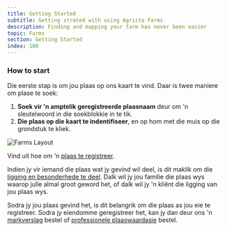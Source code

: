 ```yaml
---
title: Getting Started
subtitle: Getting strated with using Agrista Farms
description: Finding and mapping your farm has never been easier
topic: Farms
section: Getting Started
index: 100
---
```


### How to start

Die eerste stap is om jou plaas op ons kaart te vind. Daar is twee maniere om plase te soek:

1.  **Soek vir 'n amptelik geregistreerde plaasnaam** deur om 'n sleutelwoord in die soekblokkie in te tik.
2.  **Die plaas op die kaart te indentifiseer**, en op hom met die muis op die grondstuk te kliek.

![Farms Layout](/static/img/screenshots/ui/farms/layout.png)

Vind uit hoe om 'n [plaas te registreer](/docs/farms/claim-your-farm).

Indien jy vir iemand die plaas wat jy gevind wil deel, is dit maklik om die [ligging en besonderhede te deel](/farms/share-farm-information). Dalk wil jy jou familie die plaas wys waarop julle almal groot geword het, of dalk wil jy 'n kliënt die ligging van jou plaas wys.

Sodra jy jou plaas gevind het, is dit belangrik om die plaas as jou eie te registreer. Sodra jy eiendomme geregistreer het, kan jy dan deur ons 'n [markverslag](/farms/order-market-report) bestel of [professionele plaaswaardasie](/farms/order-farm-valuation) bestel.